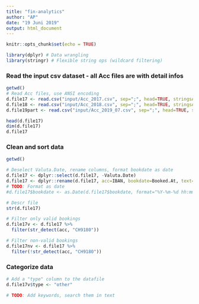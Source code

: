 ```yaml
---
title: "fin-analytics"
author: "AP"
date: "19 Juni 2019"
output: html_document
---
```


```r
knitr::opts_chunk$set(echo = TRUE)
```

```r
library(dplyr) # Data wrangling
library(stringr) # Flexible string ops (wildcard filtering)
```

### Read the input csv dataset - all Acc files are with detail infos
```r
getwd()
# Read Acc files, use ANSI encoding
d.file17 <- read.csv("input/Acc_2017.csv", sep=";", head=TRUE, stringsAsFactors=FALSE, encoding = "ANSI")
d.file18 <- read.csv("input/Acc_2018.csv", sep=";", head=TRUE, stringsAsFactors=FALSE, encoding = "ANSI")
d.file19part <- read.csv("input/Acc_2019_07.csv", sep=";", head=TRUE, stringsAsFactors=FALSE, encoding = "ANSI")

head(d.file17)
dim(d.file17)
d.file17
```

### Clean and sort data
```r
getwd()

# Deselect Valuta.Date, rename columns, format bookdate as date
d.file17 <- dplyr::select(d.file17, -Valuta.Date)
d.file17 <- dplyr::rename(d.file17, acc=IBAN, bookdate=Booked.At, text=Text, amount=Credit.Debit.Amount, balance=Balance)
# TODO: Format as date
#d.file17$bookdate <- as.Date(d.file17$bookdate, format="%Y-%m-%d hh:mm:ss")

# Descr file
str(d.file17)

# Filter only valid bookings
d.file17v <- d.file17 %>%
  filter(str_detect(acc, "CH9180"))

# Filter non-valid bookings
d.file17nv <- d.file17 %>% 
  filter(!str_detect(acc, "CH9180"))


```

### Categorize data
```r
# Add a "type" column to the datafile
d.file17v$type <- "other"

# TODO: Add keywords, search them in text


```







